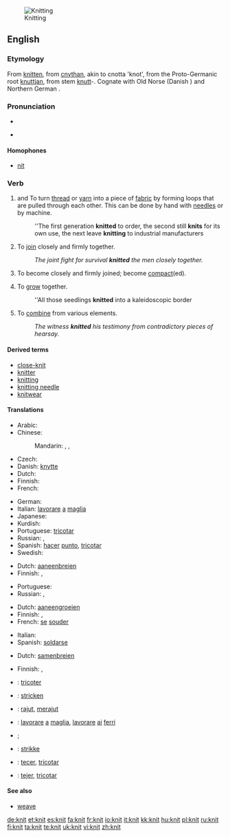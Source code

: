 [[Image:Purl2.jpg|thumb|Knitting]]
==English==

{{wikipedia|Knitting}}

===Etymology===
From {{etyl|enm}} [[knitten]], from {{etyl|ang}} [[cnythan]], akin to cnotta 'knot', from the Proto-Germanic root [[knuttjan]], from stem [[knutt]]-. Cognate with Old Norse {{term|knýta}} (Danish {{term|knytte}}) and Northern German {{term|knütten}}.

===Pronunciation===
* {{IPA|/'nɪt/}}
* {{audio|en-uk-knit.ogg|Audio (UK)}}
*: {{rhymes|ɪt}}

====Homophones====
* [[nit]]

===Verb===
{{en-verb|knits|knitting|'''knit''' or [[knitted]]}}

# {{transitive}} and {{intransitive}} To turn [[thread]] or [[yarn]] into a piece of [[fabric]] by forming loops that are pulled through each other. This can be done by hand with [[needle]]s or by machine.
#: ''The first generation '''knitted''' to order, the second still '''knits''' for its own use, the next leave '''knitting''' to industrial manufacturers
# {{figurative}} {{transitive}} To [[join]] closely and firmly together.
#: ''The joint fight for survival '''knitted''' the men closely together.''
# {{intransitive}} To become closely and firmly joined; become [[compact]](ed).
# {{intransitive}} To [[grow]] together.
#: ''All those seedlings '''knitted''' into a kaleidoscopic border
# {{transitive}} To [[combine]] from various elements.
#: ''The witness '''knitted''' his testimony from contradictory pieces of hearsay.''

====Derived terms====
* [[close-knit]]
* [[knitter]]
* [[knitting]]
* [[knitting needle]]
* [[knitwear]]

====Translations====
{{trans-top|to make fabric from thread or yarn}}
* Arabic: {{t|ar|حاك|tr=Haaka|sc=Arab}}
* Chinese:
*: Mandarin: {{zh-tsp|編織|编织|biānzhī}}, {{zh-tsp|織|织|zhī}}, {{zh-tsp|針織|针织|zhēnzhī}}
* Czech: {{t-|cs|plést}}
* Danish: [[knytte]]
* Dutch: {{t-|nl|breien}}
* Finnish: {{t-|fi|neuloa}}
* French: {{t+|fr|tricoter}}
{{trans-mid}}
* German: {{term|stricken|lang=de}}
* Italian: [[lavorare]] [[a]] [[maglia]]
* Japanese: {{t|ja|編む|tr=amu|sc=Jpan}}
* Kurdish: {{ku-Arab|[[چنین]]}}
* Portuguese: [[tricotar]]
* Russian: {{t|ru|вязать|tr=vjazát'|sc=Cyrl}} {{impf}}, {{t|ru|связать|tr=svjazát'|sc=Cyrl}} {{pf}}
* Spanish: [[hacer]] [[punto]], [[tricotar]]
* Swedish: {{t+|sv|sticka}}
{{trans-bottom}}

{{trans-top|to join closely together}}
* Dutch: [[aaneenbreien]]
* Finnish: {{t-|fi|hitsata}}, {{t+|fi|yhdistää}}
{{trans-mid}}
* Portuguese: {{t+|pt|soldar}}
* Russian: {{t|ru|сплачивать|tr=spláčivat'|sc=Cyrl}} {{impf}}, {{t|ru|сплотить|tr=splotít'|sc=Cyrl}} {{pf}}
{{trans-bottom}}

{{trans-top|intransitive: to become closely joined}}
* Dutch: [[aaneengroeien]]
* Finnish: {{t-|fi|hitsautua}}, {{t-|fi|yhdistyä}}
* French: [[se]] [[souder]]
{{trans-mid}}
* Italian: {{t-|it|saldarsi}}
* Spanish: [[soldarse]]
{{trans-bottom}}

{{trans-top|to combine from various elements}}
* Dutch: [[samenbreien]]
{{trans-mid}}
* Finnish: {{t-|fi|yhdistellä}}, {{t-|fi|punoa}}
{{trans-bottom}}

{{checktrans-top}}
* {{ttbc|French}}: [[tricoter]]
* {{ttbc|German}}: [[stricken]]
* {{ttbc|Indonesian}}: [[rajut]], [[rajut|merajut]]
{{trans-mid}}
* {{ttbc|Italian}}: [[lavorare]] [[a]] [[maglia]], [[lavorare]] [[ai]] [[ferri]]
* {{ttbc|Kurdish}}; {{ku-Arab|[[چنین]]}}
* {{ttbc|Norwegian}}: [[strikke]]
* {{ttbc|Portuguese}}: [[tecer]], [[tricotar]]
* {{ttbc|Spanish}}: [[tejer]], [[tricotar]]
{{trans-bottom}}

====See also====
* [[weave]]

[[de:knit]]
[[et:knit]]
[[es:knit]]
[[fa:knit]]
[[fr:knit]]
[[io:knit]]
[[it:knit]]
[[kk:knit]]
[[hu:knit]]
[[pl:knit]]
[[ru:knit]]
[[fi:knit]]
[[ta:knit]]
[[te:knit]]
[[uk:knit]]
[[vi:knit]]
[[zh:knit]]